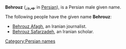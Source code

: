 {{mergefrom|Behrooz}}
'''Behrouz''' (بهروز  in [[Persian language|Persian]]), is a Persian male given name.

The following people have the given name '''Behrouz''':

*[[Behrouz Afagh]], an Iranian journalist.
*[[Behrouz Safarzadeh]], an Iranian scholar.

{{hndis}}
[[Category:Persian names]]